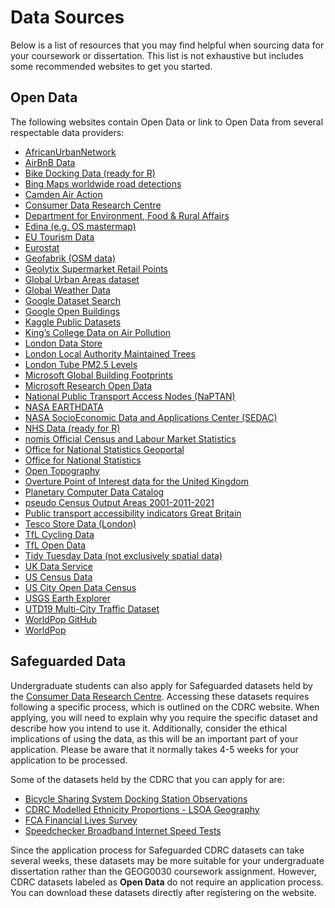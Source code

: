 # Data Sources
Below is a list of resources that you may find helpful when sourcing data for your coursework or dissertation. This list is not exhaustive but includes some recommended websites to get you started.

## Open Data
The following websites contain Open Data or link to Open Data from several respectable data providers:

- [AfricanUrbanNetwork](https://github.com/rafaelprietocuriel/AfricanUrbanNetwork)
- [AirBnB Data](http://insideairbnb.com/get-the-data.html)
- [Bike Docking Data (ready for R)](https://docs.ropensci.org/bikedata/)
- [Bing Maps worldwide road detections](https://github.com/microsoft/RoadDetections)
- [Camden Air Action](https://camdenairaction.wordpress.com/2017/02/20/schools-monitoring-project-spring-2017/)
- [Consumer Data Research Centre](https://data.cdrc.ac.uk/)
- [Department for Environment, Food & Rural Affairs](https://environment.data.gov.uk/)
- [Edina (e.g. OS mastermap)](https://digimap.edina.ac.uk/)
- [EU Tourism Data](https://ec.europa.eu/eurostat/statistics-explained/index.php/Tourism_statistics)
- [Eurostat](https://ec.europa.eu/eurostat)
- [Geofabrik (OSM data)](https://www.geofabrik.de/)
- [Geolytix Supermarket Retail Points](https://geolytix.com/blog/supermarket-retail-points/)
- [Global Urban Areas dataset](https://daylightmap.org/2023/11/27/urban.html)
- [Global Weather Data](https://rp5.ru/Weather_in_the_world)
- [Google Dataset Search](https://datasetsearch.research.google.com/)
- [Google Open Buildings](https://sites.research.google/open-buildings/)
- [Kaggle Public Datasets](https://www.kaggle.com/datasets)
- [King's College Data on Air Pollution](https://www.londonair.org.uk/LondonAir/Default.aspx)
- [London Data Store](https://data.london.gov.uk/)
- [London Local Authority Maintained Trees](https://data.london.gov.uk/dataset/local-authority-maintained-trees)
- [London Tube PM2.5 Levels](https://www.ft.com/content/6f381ad4-fef7-11e9-be59-e49b2a136b8d)
- [Microsoft Global Building Footprints](https://github.com/microsoft/GlobalMLBuildingFootprints#start-of-content)
- [Microsoft Research Open Data](https://msropendata.com/)
- [National Public Transport Access Nodes (NaPTAN)](https://www.data.gov.uk/dataset/ff93ffc1-6656-47d8-9155-85ea0b8f2251/national-public-transport-access-nodes-naptan)
- [NASA EARTHDATA](https://earthdata.nasa.gov/)
- [NASA SocioEconomic Data and Applications Center (SEDAC)](https://sedac.ciesin.columbia.edu/)
- [NHS Data (ready for R)](https://nhs-r-community.github.io/NHSRdatasets/)
- [nomis Official Census and Labour Market Statistics](https://www.nomisweb.co.uk/)
- [Office for National Statistics Geoportal](https://geoportal.statistics.gov.uk/)
- [Office for National Statistics](https://www.ons.gov.uk/)
- [Open Topography](https://opentopography.org/)
- [Overture Point of Interest data for the United Kingdom](https://doi.org/10.1177/23998083241263124)
- [Planetary Computer Data Catalog](https://planetarycomputer.microsoft.com/catalog)
- [pseudo Census Output Areas 2001-2011-2021](https://profrichharris.github.io/census/harmonised/)
- [Public transport accessibility indicators Great Britain](https://www.nature.com/articles/s41597-023-02890-w)
- [Tesco Store Data (London)](https://www.nature.com/articles/s41597-020-0397-7)
- [TfL Cycling Data](https://cycling.data.tfl.gov.uk/)
- [TfL Open Data](https://tfl.gov.uk/info-for/open-data-users/our-open-data?intcmp=3671#on-this-page-2)
- [Tidy Tuesday Data (not exclusively spatial data)](https://github.com/rfordatascience/tidytuesday)
- [UK Data Service](https://ukdataservice.ac.uk/)
- [US Census Data](https://www.census.gov/data.html)
- [US City Open Data Census](http://us-cities.survey.okfn.org/)
- [USGS Earth Explorer](https://earthexplorer.usgs.gov/)
- [UTD19 Multi-City Traffic Dataset](https://utd19.ethz.ch/)
- [WorldPop GitHub](https://github.com/wpgp)
- [WorldPop](https://www.worldpop.org/)

## Safeguarded Data
Undergraduate students can also apply for Safeguarded datasets held by the [Consumer Data Research Centre](https://www.cdrc.ac.uk/). Accessing these datasets requires following a specific process, which is outlined on the CDRC website. When applying, you will need to explain why you require the specific dataset and describe how you intend to use it. Additionally, consider the ethical implications of using the data, as this will be an important part of your application. Please be aware that it normally takes 4-5 weeks for your application to be processed.

Some of the datasets held by the CDRC that you can apply for are: 

- [Bicycle Sharing System Docking Station Observations](https://data.cdrc.ac.uk/dataset/bicycle-sharing-system-docking-station-observations)
- [CDRC Modelled Ethnicity Proportions - LSOA Geography]( https://data.cdrc.ac.uk/dataset/cdrc-modelled-ethnicity-proportions-lsoa-geography)
- [FCA Financial Lives Survey](https://data.cdrc.ac.uk/dataset/fca-financial-lives-survey)
- [Speedchecker Broadband Internet Speed Tests](https://data.cdrc.ac.uk/dataset/speedchecker-broadband-internet-speed-tests)

::: { .callout-tip}
Since the application process for Safeguarded CDRC datasets can take several weeks, these datasets may be more suitable for your undergraduate dissertation rather than the GEOG0030 coursework assignment. However, CDRC datasets labeled as **Open Data** do not require an application process. You can download these datasets directly after registering on the website.
:::
